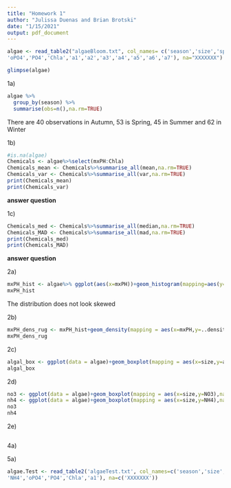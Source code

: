 ```yaml
---
title: "Homework 1"
author: "Julissa Duenas and Brian Brotski"
date: "1/15/2021"
output: pdf_document
---
```


```r
algae <- read_table2("algaeBloom.txt", col_names= c('season','size','speed','mxPH','mnO2','Cl','NO3','NH4',
'oPO4','PO4','Chla','a1','a2','a3','a4','a5','a6','a7'), na="XXXXXXX")

glimpse(algae)
```

1a)
```r
algae %>%
  group_by(season) %>%
  summarise(obs=n(),na.rm=TRUE)
```
There are 40 observations in Autumn, 53 is Spring, 45 in Summer and 62 in Winter

1b)
```r
#is.na(algae)
Chemicals <- algae%>%select(mxPH:Chla)
Chemicals_mean <- Chemicals%>%summarise_all(mean,na.rm=TRUE)
Chemicals_var <- Chemicals%>%summarise_all(var,na.rm=TRUE)
print(Chemicals_mean)
print(Chemicals_var)
```
**answer question**

1c)
```r
Chemicals_med <- Chemicals%>%summarise_all(median,na.rm=TRUE)
Chemicals_MAD <- Chemicals%>%summarise_all(mad,na.rm=TRUE)
print(Chemicals_med)
print(Chemicals_MAD)
```
**answer question**

2a)
```r
mxPH_hist <- algae%>% ggplot(aes(x=mxPH))+geom_histogram(mapping=aes(y=..density..),binwidth = .1,na.rm = TRUE)+ggtitle('Histogram of mxPH')
mxPH_hist
```
The distribution does not look skewed

2b)
```r
mxPH_dens_rug <- mxPH_hist+geom_density(mapping = aes(x=mxPH,y=..density..),na.rm=TRUE,color='red')+geom_rug()
mxPH_dens_rug
```

2c)
```r
algal_box <- ggplot(data = algae)+geom_boxplot(mapping = aes(x=size,y=a1),na.rm=TRUE)+ggtitle('A conditioned Boxplot of Algal a1')
algal_box
```

2d)
```r
no3 <- ggplot(data = algae)+geom_boxplot(mapping = aes(x=size,y=NO3),na.rm=TRUE)
nh4 <- ggplot(data = algae)+geom_boxplot(mapping = aes(x=size,y=NH4),na.rm=TRUE)
no3
nh4
```

2e)
```r

```

4a)

5a)
```r
algae.Test <- read_table2('algaeTest.txt', col_names=c('season','size','speed','mxPH','mnO2','Cl','NO3',
'NH4','oPO4','PO4','Chla','a1'), na=c('XXXXXXX'))
```

```r

```

